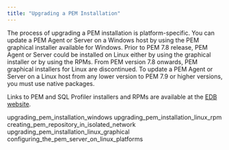 ```yaml
---
title: "Upgrading a PEM Installation"
---
```


The process of upgrading a PEM installation is platform-specific. You can update a PEM Agent or Server on a Windows host by using the PEM graphical installer available for Windows. Prior to PEM 7.8 release, PEM Agent or Server could be installed on Linux either by using the graphical installer or by using the RPMs. From PEM version 7.8 onwards, PEM graphical installers for Linux are discontinued. To update a PEM Agent or Server on a Linux host from any lower version to PEM 7.9 or higher versions, you must use native packages.

Links to PEM and SQL Profiler installers and RPMs are available at the [EDB website](https://www.enterprisedb.com/downloads/edb-postgres-enterprise-manager).

<div class="toctree">

upgrading_pem_installation_windows upgrading_pem_installation_linux_rpm creating_pem_repository_in_isolated_network upgrading_pem_installation_linux_graphical configuring_the_pem_server_on_linux_platforms

</div>
